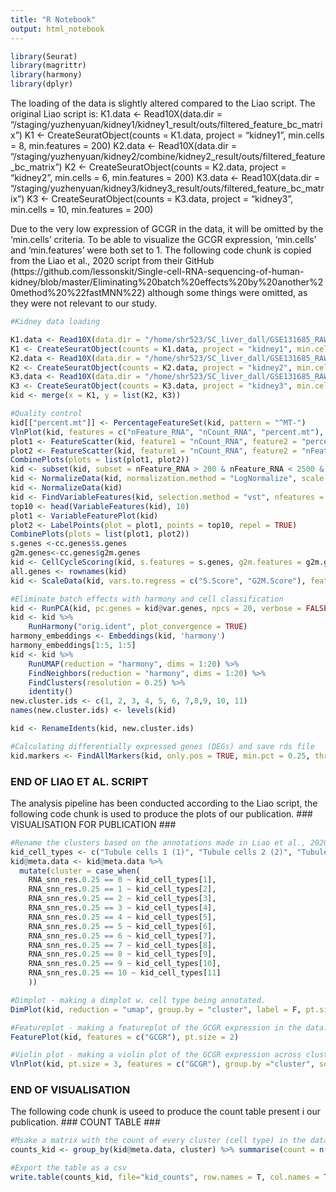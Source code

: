 ```yaml
---
title: "R Notebook"
output: html_notebook
---
```

```r
library(Seurat)
library(magrittr)
library(harmony)
library(dplyr)
```
The loading of the data is slightly altered compared to the Liao script. The original Liao script is:
          K1.data <- Read10X(data.dir = "/staging/yuzhenyuan/kidney1/kidney1_result/outs/filtered_feature_bc_matrix")
          K1 <- CreateSeuratObject(counts = K1.data, project = "kidney1", min.cells = 8, min.features = 200)
          K2.data <- Read10X(data.dir = "/staging/yuzhenyuan/kidney2/combine/kidney2_result/outs/filtered_feature_bc_matrix")
          K2 <- CreateSeuratObject(counts = K2.data, project = "kidney2", min.cells = 6, min.features = 200)
          K3.data <- Read10X(data.dir = "/staging/yuzhenyuan/kidney3/kidney3_result/outs/filtered_feature_bc_matrix")
          K3 <- CreateSeuratObject(counts = K3.data, project = "kidney3", min.cells = 10, min.features = 200)

Due to the very low expression of GCGR in the data, it will be omitted by the 'min.cells' criteria. To be able to visualize the GCGR expression, 'min.cells' and 'min.features' were both set to 1. The following code chunk is copied from the Liao et al., 2020 script from their GitHub (https://github.com/lessonskit/Single-cell-RNA-sequencing-of-human-kidney/blob/master/Eliminating%20batch%20effects%20by%20another%20method%20%22fastMNN%22) although some things were omitted, as they were not relevant to our study. 
```r
#Kidney data loading 

K1.data <- Read10X(data.dir = "/home/shr523/SC_liver_dall/GSE131685_RAW/Kidney_1/")
K1 <- CreateSeuratObject(counts = K1.data, project = "kidney1", min.cells = 1, min.features = 1)
K2.data <- Read10X(data.dir = "/home/shr523/SC_liver_dall/GSE131685_RAW/Kidney_2/")
K2 <- CreateSeuratObject(counts = K2.data, project = "kidney2", min.cells = 1, min.features = 1)
K3.data <- Read10X(data.dir = "/home/shr523/SC_liver_dall/GSE131685_RAW/Kidney_3/")
K3 <- CreateSeuratObject(counts = K3.data, project = "kidney3", min.cells = 1, min.features = 1)
kid <- merge(x = K1, y = list(K2, K3))

#Quality control
kid[["percent.mt"]] <- PercentageFeatureSet(kid, pattern = "^MT-")
VlnPlot(kid, features = c("nFeature_RNA", "nCount_RNA", "percent.mt"), ncol = 3)
plot1 <- FeatureScatter(kid, feature1 = "nCount_RNA", feature2 = "percent.mt")
plot2 <- FeatureScatter(kid, feature1 = "nCount_RNA", feature2 = "nFeature_RNA")
CombinePlots(plots = list(plot1, plot2))
kid <- subset(kid, subset = nFeature_RNA > 200 & nFeature_RNA < 2500 & percent.mt < 30) 
kid <- NormalizeData(kid, normalization.method = "LogNormalize", scale.factor = 10000)
kid <- NormalizeData(kid)
kid <- FindVariableFeatures(kid, selection.method = "vst", nfeatures = 2000)
top10 <- head(VariableFeatures(kid), 10)
plot1 <- VariableFeaturePlot(kid)
plot2 <- LabelPoints(plot = plot1, points = top10, repel = TRUE)
CombinePlots(plots = list(plot1, plot2))
s.genes <-cc.genes$s.genes
g2m.genes<-cc.genes$g2m.genes
kid <- CellCycleScoring(kid, s.features = s.genes, g2m.features = g2m.genes, set.ident = TRUE)
all.genes <- rownames(kid)
kid <- ScaleData(kid, vars.to.regress = c("S.Score", "G2M.Score"), features = all.genes) #take long (1h)

#Eliminate batch effects with harmony and cell classification
kid <- RunPCA(kid, pc.genes = kid@var.genes, npcs = 20, verbose = FALSE)
kid <- kid %>% 
    RunHarmony("orig.ident", plot_convergence = TRUE)
harmony_embeddings <- Embeddings(kid, 'harmony')
harmony_embeddings[1:5, 1:5]
kid <- kid %>% 
    RunUMAP(reduction = "harmony", dims = 1:20) %>% 
    FindNeighbors(reduction = "harmony", dims = 1:20) %>% 
    FindClusters(resolution = 0.25) %>% 
    identity()
new.cluster.ids <- c(1, 2, 3, 4, 5, 6, 7,8,9, 10, 11)
names(new.cluster.ids) <- levels(kid)

kid <- RenameIdents(kid, new.cluster.ids)

#Calculating differentially expressed genes (DEGs) and save rds file
kid.markers <- FindAllMarkers(kid, only.pos = TRUE, min.pct = 0.25, thresh.use = 0.25)
```
### END OF LIAO ET AL. SCRIPT ###

The analysis pipeline has been conducted according to the Liao script, the following code chunk is used to produce the plots of our publication.
### VISUALISATION FOR PUBLICATION ###
```r
#Rename the clusters based on the annotations made in Liao et al., 2020
kid_cell_types <- c("Tubule cells 1 (1)", "Tubule cells 2 (2)", "Tubule cells 3 (3)","Proximal straight tubule cells (4)", "NK-T cells (5)", "Glomerular parital epithelial cells (6)", "Monocytes (7)", "Distal tubule cells (8)", "Collecting duct principle cells (9)", "B cells (10)", "Collecting intercalated cells (11)")
kid@meta.data <- kid@meta.data %>%
  mutate(cluster = case_when(
    RNA_snn_res.0.25 == 0 ~ kid_cell_types[1],
    RNA_snn_res.0.25 == 1 ~ kid_cell_types[2],
    RNA_snn_res.0.25 == 2 ~ kid_cell_types[3],
    RNA_snn_res.0.25 == 3 ~ kid_cell_types[4],
    RNA_snn_res.0.25 == 4 ~ kid_cell_types[5],
    RNA_snn_res.0.25 == 5 ~ kid_cell_types[6],
    RNA_snn_res.0.25 == 6 ~ kid_cell_types[7],
    RNA_snn_res.0.25 == 7 ~ kid_cell_types[8],
    RNA_snn_res.0.25 == 8 ~ kid_cell_types[9],
    RNA_snn_res.0.25 == 9 ~ kid_cell_types[10],
    RNA_snn_res.0.25 == 10 ~ kid_cell_types[11]
    ))

#Dimplot - making a dimplot w. cell type being annotated.
DimPlot(kid, reduction = "umap", group.by = "cluster", label = F, pt.size = 2)

#Featureplot - making a featureplot of the GCGR expression in the data. Annotations of clusters are added in Adobe Illustrator
FeaturePlot(kid, features = c("GCGR"), pt.size = 2)

#Violin plot - making a violin plot of the GCGR expression across clusters. Finishing touches are done in Adobe Illustrator.
VlnPlot(kid, pt.size = 3, features = c("GCGR"), group.by ="cluster", sort = "increasing") + theme(legend.position = 'none', axis.title.x=element_blank())
```

### END OF VISUALISATION ###
The following code chunk is useed to produce the count table present i our publication.
### COUNT TABLE ###
```r
#Msake a matrix with the count of every cluster (cell type) in the data
counts_kid <- group_by(kid@meta.data, cluster) %>% summarise(count = n()) %>% arrange(desc(count))

#Export the table as a csv
write.table(counts_kid, file="kid_counts", row.names = T, col.names = T)
```
